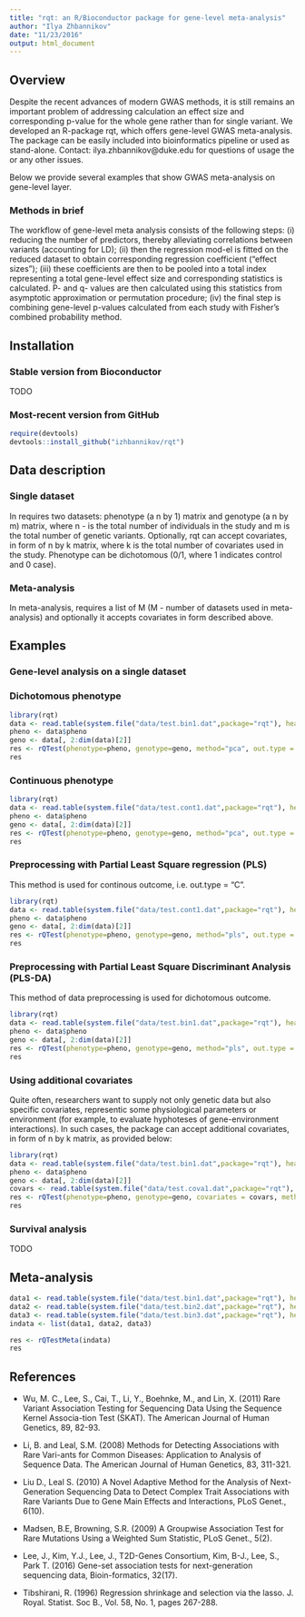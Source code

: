 ```yaml
---
title: "rqt: an R/Bioconductor package for gene-level meta-analysis"
author: "Ilya Zhbannikov"
date: "11/23/2016"
output: html_document
---
```


## Overview

Despite the recent advances of modern GWAS methods, it is still remains an important problem of addressing calculation an effect size and corresponding p-value for the whole gene rather than for single variant. We developed an R-package rqt, which offers gene-level GWAS meta-analysis. The package can be easily included into bioinformatics pipeline or used as stand-alone. 
Contact: ilya.zhbannikov@duke.edu for questions of usage the \code{rqt} or any other issues.

Below we provide several examples that show GWAS meta-analysis on gene-level layer.

### Methods in brief

The workflow of gene-level meta analysis consists of the following steps: (i) reducing the number of predictors, thereby alleviating correlations between variants (accounting for LD); (ii) then the regression mod-el is fitted on the reduced dataset to obtain corresponding regression coefficient ("effect sizes"); (iii) these coefficients are then to be pooled into a total index representing a total gene-level effect size and corresponding statistics is calculated. P- and q- values are then calculated using this statistics from asymptotic approximation or permutation procedure; (iv) the final step is combining gene-level p-values calculated from each study with Fisher's combined probability method.

## Installation
### Stable version from Bioconductor

TODO

### Most-recent version from GitHub
```r
require(devtools)
devtools::install_github("izhbannikov/rqt")
```


## Data description
### Single dataset ###
In \code{rqt} requires two datasets: phenotype (a n by 1) matrix and genotype (a n by m) matrix, where n - is the total 
number of individuals in the study and m is the total number of genetic variants. Optionally, rqt can accept covariates, 
in form of n by k matrix, where k is the total number of covariates used in the study. Phenotype can be dichotomous 
(0/1, where 1 indicates control and 0 case).

### Meta-analysis ###
In meta-analysis, \code{rqt} requires a list of M (M - number of datasets used in meta-analysis) and optionally it accepts
covariates in form described above.

## Examples

### Gene-level analysis on a single dataset
### Dichotomous phenotype
```r
library(rqt)
data <- read.table(system.file("data/test.bin1.dat",package="rqt"), header = TRUE)
pheno <- data$pheno
geno <- data[, 2:dim(data)[2]]
res <- rQTest(phenotype=pheno, genotype=geno, method="pca", out.type = "D")
res
```

### Continuous phenotype
```r
library(rqt)
data <- read.table(system.file("data/test.cont1.dat",package="rqt"), header = TRUE)
pheno <- data$pheno
geno <- data[, 2:dim(data)[2]]
res <- rQTest(phenotype=pheno, genotype=geno, method="pca", out.type = "C")
res
```

### Preprocessing with Partial Least Square regression (PLS)

This method is used for continous outcome, i.e. out.type = "C".
```r
library(rqt)
data <- read.table(system.file("data/test.cont1.dat",package="rqt"), header = TRUE)
pheno <- data$pheno
geno <- data[, 2:dim(data)[2]]
res <- rQTest(phenotype=pheno, genotype=geno, method="pls", out.type = "C")
res
```

### Preprocessing with Partial Least Square Discriminant Analysis (PLS-DA)

This method of data preprocessing is used for dichotomous outcome.
```r
library(rqt)
data <- read.table(system.file("data/test.bin1.dat",package="rqt"), header=TRUE)
pheno <- data$pheno
geno <- data[, 2:dim(data)[2]]
res <- rQTest(phenotype=pheno, genotype=geno, method="pls", out.type = "D", scale = TRUE)
res
```

### Using additional covariates

Quite often, researchers want to supply not only genetic data but also specific covariates, 
representic some physiological parameters or environment (for example, to evaluate 
hyphoteses of gene-environment interactions). In such cases, the package \code{rqt} 
can accept additional covariates, in form of n by k matrix, as provided below:

```r
library(rqt)
data <- read.table(system.file("data/test.bin1.dat",package="rqt"), header = TRUE)
pheno <- data$pheno
geno <- data[, 2:dim(data)[2]]
covars <- read.table(system.file("data/test.cova1.dat",package="rqt"), header=TRUE)
res <- rQTest(phenotype=pheno, genotype=geno, covariates = covars, method="pca", out.type = "D")
res
```

### Survival analysis

TODO


## Meta-analysis

```r
data1 <- read.table(system.file("data/test.bin1.dat",package="rqt"), header = TRUE)
data2 <- read.table(system.file("data/test.bin2.dat",package="rqt"), header = TRUE)
data3 <- read.table(system.file("data/test.bin3.dat",package="rqt"), header = TRUE)
indata <- list(data1, data2, data3)

res <- rQTestMeta(indata)
res
```

## References

* Wu, M. C., Lee, S., Cai, T., Li, Y., Boehnke, M., and Lin, X. (2011) Rare Variant Association Testing for Sequencing Data Using the Sequence Kernel Associa-tion Test (SKAT). The American Journal of Human Genetics, 89, 82-93.

* Li, B. and Leal, S.M. (2008) Methods for Detecting Associations with Rare Vari-ants for Common Diseases: Application to Analysis of Sequence Data. The American Journal of Human Genetics, 83, 311-321.

* Liu D., Leal S. (2010) A Novel Adaptive Method for the Analysis of Next-Generation Sequencing Data to Detect Complex Trait Associations with Rare Variants Due to Gene Main Effects and Interactions, PLoS Genet., 6(10).

* Madsen, B.E, Browning, S.R. (2009) A Groupwise Association Test for Rare Mutations Using a Weighted Sum Statistic, PLoS Genet., 5(2).

* Lee, J., Kim, Y.J., Lee, J., T2D-Genes Consortium, Kim, B-J., Lee, S., Park T. (2016) Gene-set association tests for next-generation sequencing data, Bioin-formatics, 32(17).

* Tibshirani, R. (1996) Regression shrinkage and selection via the lasso. J. Royal. Statist. Soc B., Vol. 58, No. 1, pages 267-288.
